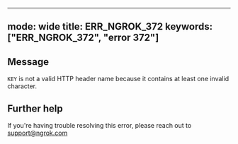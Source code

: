 
---
mode: wide
title: ERR_NGROK_372
keywords: ["ERR_NGROK_372", "error 372"]
---

## Message
`KEY` is not a valid HTTP header name because it contains at least one invalid character.




## Further help
If you're having trouble resolving this error, please reach out to [support@ngrok.com](mailto:support@ngrok.com?subject=Help%20with%20ERR_NGROK_372)

